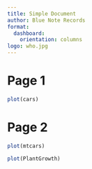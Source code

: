 ```yaml
---
title: Simple Document
author: Blue Note Records
format: 
  dashboard:
    orientation: columns
logo: who.jpg
---
```


# Page 1

```r
plot(cars)
```

# Page 2 {orientation="rows"}

```r
plot(mtcars)
```

```r
plot(PlantGrowth)
```
